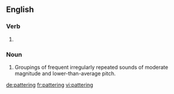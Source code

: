 ==English==

===Verb===
{{head|en|present participle}}

# {{present participle of|patter|lang=en}}

===Noun===
{{en-noun}}

# Groupings of frequent irregularly repeated sounds of moderate magnitude and lower-than-average pitch.

[[de:pattering]]
[[fr:pattering]]
[[vi:pattering]]